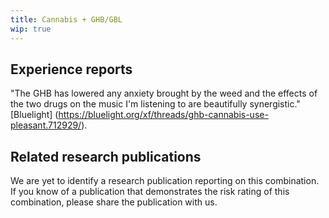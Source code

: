 ---
title: Cannabis + GHB/GBL
wip: true
---

## Experience reports

"The GHB has lowered any anxiety brought by the weed and the effects of the two drugs on the music I'm listening to are beautifully synergistic." [Bluelight] (https://bluelight.org/xf/threads/ghb-cannabis-use-pleasant.712929/).

## Related research publications

We are yet to identify a research publication reporting on this combination. If you know of a publication that demonstrates the risk rating of this combination, please share the publication with us.



